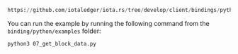 ```python reference
https://github.com/iotaledger/iota.rs/tree/develop/client/bindings/python/examples/07_get_block_data.py
```

You can run the example by running the following command from the `binding/python/examples` folder:

```bash
python3 07_get_block_data.py
```
